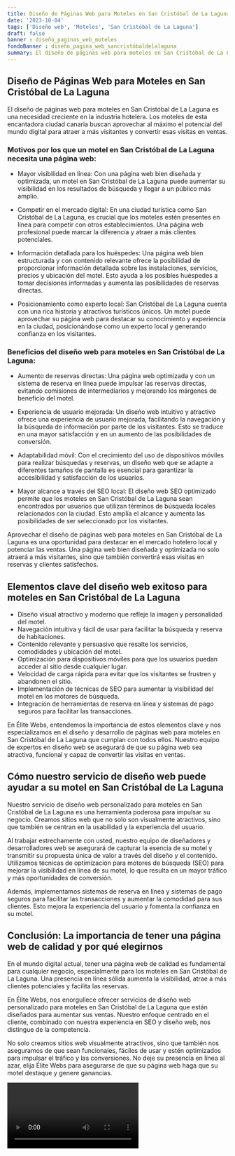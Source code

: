 ```yaml
---
title: Diseño de Páginas Web para Moteles en San Cristóbal de La Laguna
date: '2023-10-04'
tags: ['Diseño web', 'Moteles', 'San Cristóbal de La Laguna']
draft: false
banner : diseño_paginas_web_moteles
fondoBanner : diseño_pagina_web_sancristóbaldelalaguna
summary: El diseño de páginas web para moteles en San Cristóbal de La Laguna es una necesidad creciente en la industria hotelera. Los moteles de esta encantadora ciudad canaria buscan aprovechar al máximo el potencial del mundo digital para atraer a más visitantes y convertir esas visitas en ventas.
---
```


## Diseño de Páginas Web para Moteles en San Cristóbal de La Laguna

El diseño de páginas web para moteles en San Cristóbal de La Laguna es una necesidad creciente en la industria hotelera. Los moteles de esta encantadora ciudad canaria buscan aprovechar al máximo el potencial del mundo digital para atraer a más visitantes y convertir esas visitas en ventas.

### Motivos por los que un motel en San Cristóbal de La Laguna necesita una página web:

- Mayor visibilidad en línea: Con una página web bien diseñada y optimizada, un motel en San Cristóbal de La Laguna puede aumentar su visibilidad en los resultados de búsqueda y llegar a un público más amplio.

- Competir en el mercado digital: En una ciudad turística como San Cristóbal de La Laguna, es crucial que los moteles estén presentes en línea para competir con otros establecimientos. Una página web profesional puede marcar la diferencia y atraer a más clientes potenciales.

- Información detallada para los huéspedes: Una página web bien estructurada y con contenido relevante ofrece la posibilidad de proporcionar información detallada sobre las instalaciones, servicios, precios y ubicación del motel. Esto ayuda a los posibles huéspedes a tomar decisiones informadas y aumenta las posibilidades de reservas directas.

- Posicionamiento como experto local: San Cristóbal de La Laguna cuenta con una rica historia y atractivos turísticos únicos. Un motel puede aprovechar su página web para destacar su conocimiento y experiencia en la ciudad, posicionándose como un experto local y generando confianza en los visitantes.

### Beneficios del diseño web para moteles en San Cristóbal de La Laguna:

- Aumento de reservas directas: Una página web optimizada y con un sistema de reserva en línea puede impulsar las reservas directas, evitando comisiones de intermediarios y mejorando los márgenes de beneficio del motel.

- Experiencia de usuario mejorada: Un diseño web intuitivo y atractivo ofrece una experiencia de usuario mejorada, facilitando la navegación y la búsqueda de información por parte de los visitantes. Esto se traduce en una mayor satisfacción y en un aumento de las posibilidades de conversión.

- Adaptabilidad móvil: Con el crecimiento del uso de dispositivos móviles para realizar búsquedas y reservas, un diseño web que se adapte a diferentes tamaños de pantalla es esencial para garantizar la accesibilidad y satisfacción de los usuarios.

- Mayor alcance a través del SEO local: El diseño web SEO optimizado permite que los moteles en San Cristóbal de La Laguna sean encontrados por usuarios que utilizan términos de búsqueda locales relacionados con la ciudad. Esto amplía el alcance y aumenta las posibilidades de ser seleccionado por los visitantes.

Aprovechar el diseño de páginas web para moteles en San Cristóbal de La Laguna es una oportunidad para destacar en el mercado hotelero local y potenciar las ventas. Una página web bien diseñada y optimizada no solo atraerá a más visitantes, sino que también convertirá esas visitas en reservas y clientes satisfechos.

<GifSeo />

<Cta />

## Elementos clave del diseño web exitoso para moteles en San Cristóbal de La Laguna

- Diseño visual atractivo y moderno que refleje la imagen y personalidad del motel.
- Navegación intuitiva y fácil de usar para facilitar la búsqueda y reserva de habitaciones.
- Contenido relevante y persuasivo que resalte los servicios, comodidades y ubicación del motel.
- Optimización para dispositivos móviles para que los usuarios puedan acceder al sitio desde cualquier lugar.
- Velocidad de carga rápida para evitar que los visitantes se frustren y abandonen el sitio.
- Implementación de técnicas de SEO para aumentar la visibilidad del motel en los motores de búsqueda.
- Integración de herramientas de reserva en línea y sistemas de pago seguros para facilitar las transacciones.

En Élite Webs, entendemos la importancia de estos elementos clave y nos especializamos en el diseño y desarrollo de páginas web para moteles en San Cristóbal de La Laguna que cumplan con todos ellos. Nuestro equipo de expertos en diseño web se asegurará de que su página web sea atractiva, funcional y capaz de convertir las visitas en ventas.

## Cómo nuestro servicio de diseño web puede ayudar a su motel en San Cristóbal de La Laguna

Nuestro servicio de diseño web personalizado para moteles en San Cristóbal de La Laguna es una herramienta poderosa para impulsar su negocio. Creamos sitios web que no solo son visualmente atractivos, sino que también se centran en la usabilidad y la experiencia del usuario.

Al trabajar estrechamente con usted, nuestro equipo de diseñadores y desarrolladores web se asegurará de capturar la esencia de su motel y transmitir su propuesta única de valor a través del diseño y el contenido. Utilizamos técnicas de optimización para motores de búsqueda (SEO) para mejorar la visibilidad en línea de su motel, lo que resulta en un mayor tráfico y más oportunidades de conversión.

Además, implementamos sistemas de reserva en línea y sistemas de pago seguros para facilitar las transacciones y aumentar la comodidad para sus clientes. Esto mejora la experiencia del usuario y fomenta la confianza en su motel.

## Conclusión: La importancia de tener una página web de calidad y por qué elegirnos

En el mundo digital actual, tener una página web de calidad es fundamental para cualquier negocio, especialmente para los moteles en San Cristóbal de La Laguna. Una presencia en línea sólida aumenta la visibilidad, atrae a más clientes potenciales y facilita las reservas.

En Élite Webs, nos enorgullece ofrecer servicios de diseño web personalizado para moteles en San Cristóbal de La Laguna que están diseñados para aumentar sus ventas. Nuestro enfoque centrado en el cliente, combinado con nuestra experiencia en SEO y diseño web, nos distingue de la competencia.

No solo creamos sitios web visualmente atractivos, sino que también nos aseguramos de que sean funcionales, fáciles de usar y estén optimizados para impulsar el tráfico y las conversiones. No deje su presencia en línea al azar, elija Élite Webs para asegurarse de que su página web haga que su motel destaque y genere ganancias.

<Video />

<CtaBot job='Moteles' city='San Cristóbal de La Laguna'/>

<Gmaps query='San Cristóbal de La Laguna+españa+maps' />